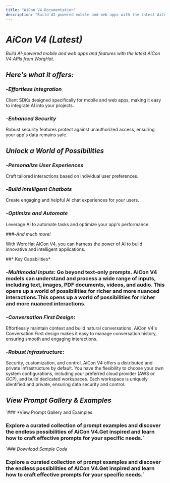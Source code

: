 ```yaml
---
title: "AiCon V4 Documentation"
description: "Build AI-powered mobile and web apps with the latest AiCon V4 APIs from WorqHat."
---
```


# *AiCon V4 (Latest)*

*Build AI-powered mobile and web apps and features with the latest AiCon V4 APIs from WorqHat.*

## *Here's what it offers:*

### -*Effortless Integration*
Client SDKs designed specifically for mobile and web apps, making it easy to integrate AI into your projects.

### -*Enhanced Security*
Robust security features protect against unauthorized access, ensuring your app's data remains safe.

## *Unlock a World of Possibilities*

### -*Personalize User Experiences*
Craft tailored interactions based on individual user preferences.

### -*Build Intelligent Chatbots*
Create engaging and helpful AI chat experiences for your users.

### -*Optimize and Automate*
Leverage AI to automate tasks and optimize your app's performance.

###-*And much more!*

With WorqHat AiCon V4, you can harness the power of AI to build innovative and intelligent applications.

##* Key Capabilities*

### -*Multimodal Inputs*: Go beyond text-only prompts. AiCon V4 models can understand and process a wide range of inputs, including text, images, PDF documents, videos, and audio. This opens up a world of possibilities for richer and more nuanced interactions.This opens up a world of possibilities for richer and more nuanced interactions.

### -*Conversation First Design*:
Effortlessly maintain context and build natural conversations. AiCon V4's Conversation First design makes it easy to manage conversation history, ensuring smooth and engaging interactions.

### -*Robust Infrastructure*:
 Security, customization, and control. AiCon V4 offers a distributed and private infrastructure by default. You have the flexibility to choose your own system configurations, including your preferred cloud provider (AWS or GCP), and build dedicated workspaces. Each workspace is uniquely identified and private, ensuring data security and control.

## *View Prompt Gallery & Examples*

`### *View Prompt Gallery and Examples
### Explore a curated collection of prompt examples and discover the endless possibilities of AiCon V4.Get inspired and learn how to craft effective prompts for your specific needs.`

`### *Download Sample Code*
### Explore a curated collection of prompt examples and discover the endless possibilities of AiCon V4.Get inspired and learn how to craft effective prompts for your specific needs.`

